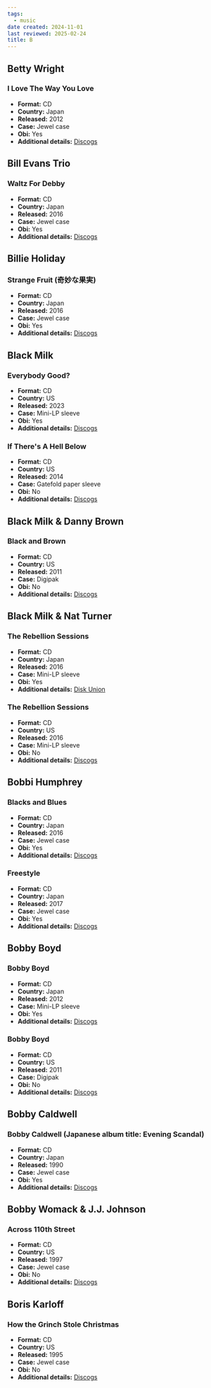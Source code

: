 ```yaml
---
tags:
  - music
date created: 2024-11-01
last reviewed: 2025-02-24
title: B
---
```


## Betty Wright

### I Love The Way You Love

- **Format:** CD
- **Country:** Japan
- **Released:** 2012
- **Case:** Jewel case
- **Obi:** Yes
- **Additional details:** [Discogs](https://www.discogs.com/release/3945888-Betty-Wright-I-Love-The-Way-You-Love)

## Bill Evans Trio

### Waltz For Debby

- **Format:** CD
- **Country:** Japan
- **Released:** 2016
- **Case:** Jewel case
- **Obi:** Yes
- **Additional details:** [Discogs](https://www.discogs.com/release/9272470-Bill-Evans-Trio-Waltz-For-Debby)

## Billie Holiday

### Strange Fruit (奇妙な果実)

- **Format:** CD
- **Country:** Japan
- **Released:** 2016
- **Case:** Jewel case
- **Obi:** Yes
- **Additional details:** [Discogs](https://www.discogs.com/release/21180184-Billie-Holiday-Strange-Fruit-%E5%A5%87%E5%A6%99%E3%81%AA%E6%9E%9C%E5%AE%9F)

## Black Milk

### Everybody Good?

- **Format:** CD
- **Country:** US
- **Released:** 2023
- **Case:** Mini-LP sleeve
- **Obi:** Yes
- **Additional details:** [Discogs](https://www.discogs.com/release/29374156-Black-Milk-Everybody-Good)

### If There's A Hell Below

- **Format:** CD
- **Country:** US
- **Released:** 2014
- **Case:** Gatefold paper sleeve
- **Obi:** No
- **Additional details:** [Discogs](https://www.discogs.com/release/6215373-Black-Milk-If-Theres-A-Hell-Below)

## Black Milk & Danny Brown

### Black and Brown

- **Format:** CD
- **Country:** US
- **Released:** 2011
- **Case:** Digipak
- **Obi:** No
- **Additional details:** [Discogs](https://www.discogs.com/release/3507541-Black-Milk-Danny-Brown-Black-And-Brown)

## Black Milk & Nat Turner

### The Rebellion Sessions

- **Format:** CD
- **Country:** Japan
- **Released:** 2016
- **Case:** Mini-LP sleeve
- **Obi:** Yes
- **Additional details:** [Disk Union](https://diskunion.net/rock/ct/detail/1007048258)

### The Rebellion Sessions

- **Format:** CD
- **Country:** US
- **Released:** 2016
- **Case:** Mini-LP sleeve
- **Obi:** No
- **Additional details:** [Discogs](https://www.discogs.com/release/8534549-Black-Milk-Nat-Turner-The-Rebellion-Sessions)

## Bobbi Humphrey

### Blacks and Blues

- **Format:** CD
- **Country:** Japan
- **Released:** 2016
- **Case:** Jewel case
- **Obi:** Yes
- **Additional details:** [Discogs](https://www.discogs.com/release/11689371-Bobbi-Humphrey-Blacks-And-Blues)

### Freestyle

- **Format:** CD
- **Country:** Japan
- **Released:** 2017
- **Case:** Jewel case
- **Obi:** Yes
- **Additional details:** [Discogs](https://www.discogs.com/release/12632692-Bobbi-Humphrey-Freestyle)

## Bobby Boyd

### Bobby Boyd

- **Format:** CD
- **Country:** Japan
- **Released:** 2012
- **Case:** Mini-LP sleeve
- **Obi:** Yes
- **Additional details:** [Discogs](https://www.discogs.com/release/9509606-Bobby-Boyd-Bobby-Boyd)

### Bobby Boyd

- **Format:** CD
- **Country:** US
- **Released:** 2011
- **Case:** Digipak
- **Obi:** No
- **Additional details:** [Discogs](https://www.discogs.com/release/3544249-Bobby-Boyd-Bobby-Boyd)

## Bobby Caldwell

### Bobby Caldwell (Japanese album title: Evening Scandal)

- **Format:** CD
- **Country:** Japan
- **Released:** 1990
- **Case:** Jewel case
- **Obi:** Yes
- **Additional details:** [Discogs](https://www.discogs.com/release/5792966-Bobby-Caldwell-Bobby-Caldwell)

## Bobby Womack & J.J. Johnson

### Across 110th Street

- **Format:** CD
- **Country:** US
- **Released:** 1997
- **Case:** Jewel case
- **Obi:** No
- **Additional details:** [Discogs](https://www.discogs.com/release/949427-Bobby-Womack-JJ-Johnson-Across-110th-Street)

## Boris Karloff

### How the Grinch Stole Christmas

- **Format:** CD
- **Country:** US
- **Released:** 1995
- **Case:** Jewel case
- **Obi:** No
- **Additional details:** [Discogs](https://www.discogs.com/release/607112-Dr-Seuss-How-The-Grinch-Stole-Christmas)
